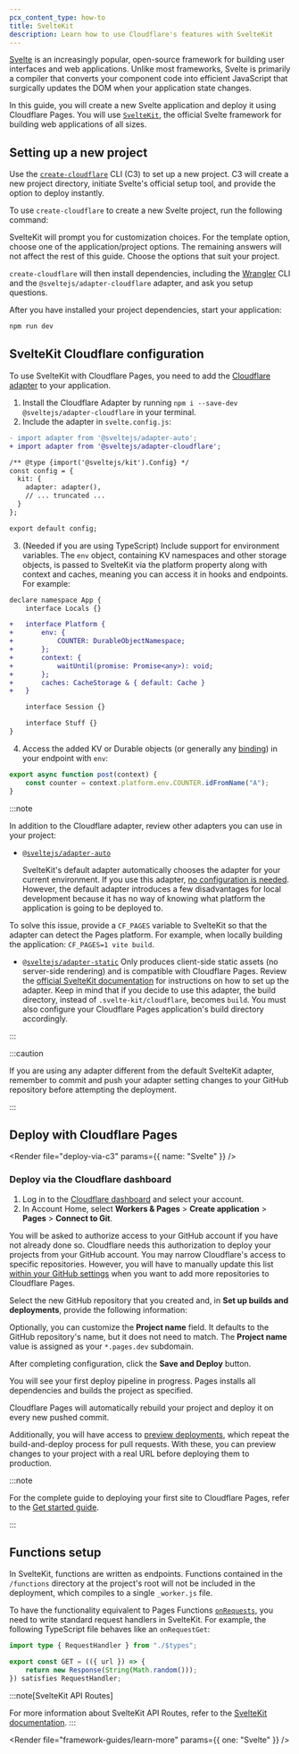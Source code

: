 ```yaml
---
pcx_content_type: how-to
title: SvelteKit
description: Learn how to use Cloudflare's features with SvelteKit
---
```



[Svelte](https://svelte.dev) is an increasingly popular, open-source framework for building user interfaces and web applications. Unlike most frameworks, Svelte is primarily a compiler that converts your component code into efficient JavaScript that surgically updates the DOM when your application state changes.

In this guide, you will create a new Svelte application and deploy it using Cloudflare Pages.
You will use [`SvelteKit`](https://kit.svelte.dev/), the official Svelte framework for building web applications of all sizes.

## Setting up a new project

Use the [`create-cloudflare`](https://www.npmjs.com/package/create-cloudflare) CLI (C3) to set up a new project. C3 will create a new project directory, initiate Svelte's official setup tool, and provide the option to deploy instantly.

To use `create-cloudflare` to create a new Svelte project, run the following command:

<PackageManagers
	type="create"
	pkg="cloudflare@latest"
	args="my-svelte-app --framework=svelte"
/>

SvelteKit will prompt you for customization choices. For the template option, choose one of the application/project options. The remaining answers will not affect the rest of this guide. Choose the options that suit your project.

`create-cloudflare` will then install dependencies, including the [Wrangler](/workers/wrangler/install-and-update/#check-your-wrangler-version) CLI and the `@sveltejs/adapter-cloudflare` adapter, and ask you setup questions.

After you have installed your project dependencies, start your application:

```sh
npm run dev
```

<Render file="tutorials-before-you-start" />

<Render file="framework-guides/create-github-repository" />

## SvelteKit Cloudflare configuration

To use SvelteKit with Cloudflare Pages, you need to add the [Cloudflare adapter](https://kit.svelte.dev/docs/adapter-cloudflare) to your application.

<Render file="c3-adapter" />

1. Install the Cloudflare Adapter by running `npm i --save-dev @sveltejs/adapter-cloudflare` in your terminal.
2. Include the adapter in `svelte.config.js`:

```diff
- import adapter from '@sveltejs/adapter-auto';
+ import adapter from '@sveltejs/adapter-cloudflare';

/** @type {import('@sveltejs/kit').Config} */
const config = {
  kit: {
    adapter: adapter(),
    // ... truncated ...
  }
};

export default config;
```

3. (Needed if you are using TypeScript) Include support for environment variables. The `env` object, containing KV namespaces and other storage objects, is passed to SvelteKit via the platform property along with context and caches, meaning you can access it in hooks and endpoints. For example:

```diff
declare namespace App {
    interface Locals {}

+   interface Platform {
+       env: {
+           COUNTER: DurableObjectNamespace;
+       };
+       context: {
+           waitUntil(promise: Promise<any>): void;
+       };
+       caches: CacheStorage & { default: Cache }
+   }

    interface Session {}

    interface Stuff {}
}

```

4. Access the added KV or Durable objects (or generally any [binding](/pages/functions/bindings/)) in your endpoint with `env`:

```js
export async function post(context) {
	const counter = context.platform.env.COUNTER.idFromName("A");
}
```

:::note

In addition to the Cloudflare adapter, review other adapters you can use in your project:

- [`@sveltejs/adapter-auto`](https://www.npmjs.com/package/@sveltejs/adapter-auto)

  SvelteKit's default adapter automatically chooses the adapter for your current environment. If you use this adapter, [no configuration is needed](https://kit.svelte.dev/docs/adapter-auto). However, the default adapter introduces a few disadvantages for local development because it has no way of knowing what platform the application is going to be deployed to.

To solve this issue, provide a `CF_PAGES` variable to SvelteKit so that the adapter can detect the Pages platform. For example, when locally building the application: `CF_PAGES=1 vite build`.

- [`@sveltejs/adapter-static`](https://www.npmjs.com/package/@sveltejs/adapter-static)
  Only produces client-side static assets (no server-side rendering) and is compatible with Cloudflare Pages.
  Review the [official SvelteKit documentation](https://kit.svelte.dev/docs/adapter-static) for instructions on how to set up the adapter. Keep in mind that if you decide to use this adapter, the build directory, instead of `.svelte-kit/cloudflare`, becomes `build`. You must also configure your Cloudflare Pages application's build directory accordingly.

:::

:::caution

If you are using any adapter different from the default SvelteKit adapter, remember to commit and push your adapter setting changes to your GitHub repository before attempting the deployment.

:::

## Deploy with Cloudflare Pages

<Render file="deploy-via-c3" params={{ name: "Svelte" }} />

### Deploy via the Cloudflare dashboard

1. Log in to the [Cloudflare dashboard](https://dash.cloudflare.com/) and select your account.
2. In Account Home, select **Workers & Pages** > **Create application** > **Pages** > **Connect to Git**.

You will be asked to authorize access to your GitHub account if you have not already done so. Cloudflare needs this authorization to deploy your projects from your GitHub account. You may narrow Cloudflare's access to specific repositories. However, you will have to manually update this list [within your GitHub settings](https://github.com/settings/installations) when you want to add more repositories to Cloudflare Pages.

Select the new GitHub repository that you created and, in **Set up builds and deployments**, provide the following information:

<div>

<PagesBuildPreset framework="sveltekit" />

</div>

Optionally, you can customize the **Project name** field. It defaults to the GitHub repository's name, but it does not need to match. The **Project name** value is assigned as your `*.pages.dev` subdomain.

After completing configuration, click the **Save and Deploy** button.

You will see your first deploy pipeline in progress. Pages installs all dependencies and builds the project as specified.

Cloudflare Pages will automatically rebuild your project and deploy it on every new pushed commit.

Additionally, you will have access to [preview deployments](/pages/configuration/preview-deployments/), which repeat the build-and-deploy process for pull requests. With these, you can preview changes to your project with a real URL before deploying them to production.

:::note

For the complete guide to deploying your first site to Cloudflare Pages, refer to the [Get started guide](/pages/get-started/).

:::

## Functions setup

In SvelteKit, functions are written as endpoints. Functions contained in the `/functions` directory at the project's root will not be included in the deployment, which compiles to a single `_worker.js` file.

To have the functionality equivalent to Pages Functions [`onRequests`](/pages/functions/api-reference/#onrequests), you need to write standard request handlers in SvelteKit. For example, the following TypeScript file behaves like an `onRequestGet`:

```ts
import type { RequestHandler } from "./$types";

export const GET = (({ url }) => {
	return new Response(String(Math.random()));
}) satisfies RequestHandler;
```

:::note[SvelteKit API Routes]

For more information about SvelteKit API Routes, refer to the [SvelteKit documentation](https://kit.svelte.dev/docs/routing#server).
:::

<Render file="framework-guides/learn-more" params={{ one: "Svelte" }} />
